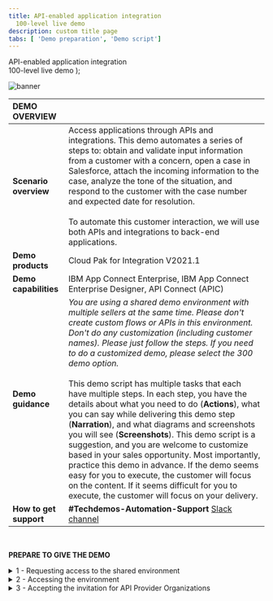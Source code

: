 ```yaml
---
title: API-enabled application integration
  100-level live demo
description: custom title page
tabs: [ 'Demo preparation', 'Demo script']
---
```


  <span>
    API-enabled application integration <br /> 100-level live demo
  </span>
);

![banner](./images/100-INT-API-enabled-Prep-GitHub-banner-short.jpg)

<span id="place1"></span>

| DEMO OVERVIEW | |
| :---         | :--- |
| **Scenario overview** | Access applications through APIs and integrations. This demo automates a series of steps to: obtain and validate input information from a customer with a concern, open a case in Salesforce, attach the incoming information to the case, analyze the tone of the situation, and respond to the customer with the case number and expected date for resolution.<br/><br/>To automate this customer interaction, we will use both APIs and integrations to back-end applications. |
| **Demo products** | Cloud Pak for Integration V2021.1 |
| **Demo capabilities** | IBM App Connect Enterprise, IBM App Connect Enterprise Designer, API Connect (APIC) |
| **Demo guidance** | *You are using a shared demo environment with multiple sellers at the same time. Please don't create custom flows or APIs in this environment. Don't do any customization (including customer names). Please just follow the steps. If you need to do a customized demo, please select the 300 demo option.*<br/><br/>This demo script has multiple tasks that each have multiple steps. In each step, you have the details about what you need to do (**Actions**), what you can say while delivering this demo step (**Narration**), and what diagrams and screenshots you will see (**Screenshots**). This demo script is a suggestion, and you are welcome to customize based in your sales opportunity. Most importantly, practice this demo in advance. If the demo seems easy for you to execute, the customer will focus on the content. If it seems difficult for you to execute, the customer will focus on your delivery. |
| **How to get support** | **#Techdemos-Automation-Support** <a href="https://ibm.enterprise.slack.com/app_redirect?channel=techdemos-automation-support" target="_blank" rel="noreferrer">Slack channel</a> |

<br/>

**PREPARE TO GIVE THE DEMO**

<details>

<summary>1 - Requesting access to the shared environment</summary>
<br/>

| **1.1** | **Accessing the Cloud Pak Outcomes collection** |
| :--- | :--- |
| **Actions** | Access the <a href="https://assetrepo.ibm.com/collection/cloud-pak-outcomes" target="_blank" rel="noreferrer">Cloud Pak Outcomes</a> collection on IBM Asset Repo and log in using your IBM credentials &nbsp; &nbsp; &nbsp; &nbsp; &nbsp; &nbsp; &nbsp; &nbsp; &nbsp; &nbsp; &nbsp; &nbsp;&nbsp; &nbsp; &nbsp; &nbsp; &nbsp; &nbsp; &nbsp; &nbsp; &nbsp; &nbsp; &nbsp; &nbsp; |

| **1.2** | **Reserve your OpenShift cluster** |
| :--- | :--- |
| **Actions** | On the Outcomes Environments, click on the **Environments** section (1) and select **Cloud Pak for Integration - Outcomes** (2) &nbsp; &nbsp; &nbsp; &nbsp; &nbsp; &nbsp; &nbsp; &nbsp; &nbsp; &nbsp; &nbsp; &nbsp;&nbsp; &nbsp; &nbsp; &nbsp; &nbsp; &nbsp; &nbsp; &nbsp; &nbsp; &nbsp; &nbsp; &nbsp; |
| **Screenshot** | <br/> ![](images/outcomes-cp4i.png) |

| **1.3** | **Defining the details of your ROKS reservation** |
| :--- | :--- |
| **Actions** | Select your *Reservation type*<br/><br/>Follow the **Create a reservation** form to define the details of your ROKS Reservation<br/><br/>After few seconds, your Cloud Pak for Integration Outcomes Demonstration is ready |
| **Screenshot** | <br/> ![](images/outcomes-reservation-type.png) <br/> ![](images/outcomes-create-reservation.png) <br/> ![](images/outcomes-ready.png) |

<br/>

**[Go to top](#place1)**

</details>

<details>

<summary>2 - Accessing the environment</summary>
<br/>

| **1.1** | **Receive and review emails** |
| :--- | :--- |
| **Actions** | Check your email<br/><br/>You should have received two emails, one from IBM Cloud and the second one from APIC Administrator<br/><br/> Let's start with the IBM Cloud's email, and in the next section you will use the APIC Administrator's email<br/><br/>In this first email, you should have the Environment URL, login and password (**Note**: Take note of them, you will use them multiple times during the demo Open the **URL**. |
| **Screenshots** | <br/> ![](images/outcomes-email.png) |

| **1.2** | **Log in to Enterprise LDAP** |
| :--- | :--- |
| **Actions** | If necessary, accept the risks. On the *Log in* page, click on **Enterprise LDAP** link.<br/><br/>Log in, using the username and password that you received in your email |
| **Screenshots** | <br/> ![](images/outcomes-login.png)<br/><br/>![](images/outcomes-username.png) |

<br/>

**[Go to top](#place1)**

</details>

<details>

<summary>3 - Accepting the invitation for API Provider Organizations</summary>
<br/>

| **1.1** | **Access the demo API provider organization** |
| :--- | :---  |
| **Actions** | As part of the demo, you will need to access the Demo API Provider Organization in IBM API Connect. You should have received an email from APIC Administrator to join the demo organization. Open this email, and click the link to accept the invitation. |
| **Screenshots** | <br/> ![](images/api-org-invitation.png) |

| **1.2** | **Log in to present demo** |
| :--- | :--- |
| **Actions** | Select the **LDAP User Registry for Outcomes** authentication type<br/><br/>Log in using the username and password<br/><br/>Now you should see a **Registration completed successfully** screen. You are ready to present the demo! |
| **Screenshots** | <br/> ![](images/apic-ldap.png)<br/><br/>![](images/apic-login.png) <br/> ![](images/apic-registration.png) |

<br/>

**[Go to top](#place1)**

</details>
